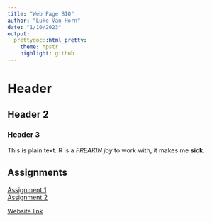 ```yaml
---
title: "Web Page BIO"
author: "Luke Van Horn"
date: "1/10/2023"
output:
  prettydoc::html_pretty:
    theme: hpstr
    highlight: github
---
```


# Header
## Header 2
### Header 3

This is plain text. R is a *FREAKIN joy* to work with, it makes me **sick**. 

## Assignments  

[Assignment 1](Assignment1.html)  
[Assignment 2](Assignment2.html)

[Website link](https://www.youtube.com/watch?v=XIN_8YiBjlQ&t&ab_channel=GandalfTheGrey)
